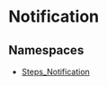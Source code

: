 
# Notification

## Namespaces

- [Steps\_Notification](../Notification/core_flows.Notification.Steps_Notification/page.mdx)
